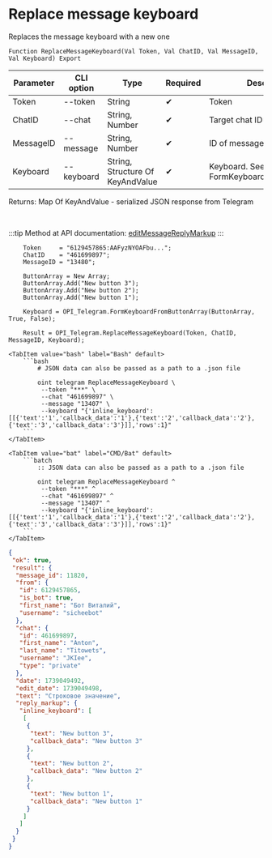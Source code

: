 ﻿---
sidebar_position: 13
---


# Replace message keyboard
 Replaces the message keyboard with a new one



`Function ReplaceMessageKeyboard(Val Token, Val ChatID, Val MessageID, Val Keyboard) Export`

  | Parameter | CLI option | Type | Required | Description |
  |-|-|-|-|-|
  | Token | --token | String | &#x2714; | Token |
  | ChatID | --chat | String, Number | &#x2714; | Target chat ID |
  | MessageID | --message | String, Number | &#x2714; | ID of message to delete |
  | Keyboard | --keyboard | String, Structure Of KeyAndValue | &#x2714; | Keyboard. See FormKeyboardFromButtonArray |

  
  Returns:  Map Of KeyAndValue - serialized JSON response from Telegram

<br/>

:::tip
Method at API documentation: [editMessageReplyMarkup](https://core.telegram.org/bots/api#editmessagereplymarkup)
:::
<br/>



```bsl title="1C:Enterprise/OneScript code example"
    Token     = "6129457865:AAFyzNYOAFbu...";
    ChatID    = "461699897";
    MessageID = "13480";

    ButtonArray = New Array;
    ButtonArray.Add("New button 3");
    ButtonArray.Add("New button 2");
    ButtonArray.Add("New button 1");

    Keyboard = OPI_Telegram.FormKeyboardFromButtonArray(ButtonArray, True, False);

    Result = OPI_Telegram.ReplaceMessageKeyboard(Token, ChatID, MessageID, Keyboard);
```
 

 <Tabs>
  
    <TabItem value="bash" label="Bash" default>
        ```bash
            # JSON data can also be passed as a path to a .json file
            
            oint telegram ReplaceMessageKeyboard \
             --token "***" \
             --chat "461699897" \
             --message "13407" \
             --keyboard "{'inline_keyboard':[[{'text':'1','callback_data':'1'},{'text':'2','callback_data':'2'},{'text':'3','callback_data':'3'}]],'rows':1}"
        ```
    </TabItem>
  
    <TabItem value="bat" label="CMD/Bat" default>
        ```batch
            :: JSON data can also be passed as a path to a .json file
            
            oint telegram ReplaceMessageKeyboard ^
             --token "***" ^
             --chat "461699897" ^
             --message "13407" ^
             --keyboard "{'inline_keyboard':[[{'text':'1','callback_data':'1'},{'text':'2','callback_data':'2'},{'text':'3','callback_data':'3'}]],'rows':1}"
        ```
    </TabItem>
</Tabs>


```json title="Result"
{
 "ok": true,
 "result": {
  "message_id": 11820,
  "from": {
   "id": 6129457865,
   "is_bot": true,
   "first_name": "Бот Виталий",
   "username": "sicheebot"
  },
  "chat": {
   "id": 461699897,
   "first_name": "Anton",
   "last_name": "Titowets",
   "username": "JKIee",
   "type": "private"
  },
  "date": 1739049492,
  "edit_date": 1739049498,
  "text": "Строковое значение",
  "reply_markup": {
   "inline_keyboard": [
    [
     {
      "text": "New button 3",
      "callback_data": "New button 3"
     },
     {
      "text": "New button 2",
      "callback_data": "New button 2"
     },
     {
      "text": "New button 1",
      "callback_data": "New button 1"
     }
    ]
   ]
  }
 }
}
```
